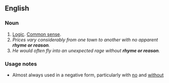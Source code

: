 ==English==
 
===Noun===
{{en-noun|sg=[[rhyme]] [[or]] [[reason]]|-}}

# [[logic|Logic]]. [[common sense|Common sense]].
# ''Prices vary considerably from one town to another with no apparent '''rhyme or reason'''.''
# ''He would often fly into an unexpected rage without '''rhyme or reason'''.''

===Usage notes===
* Almost always used in a negative form, particularly with [[no]] and [[without]]